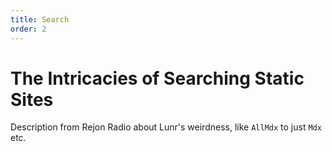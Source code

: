 ```yaml
---
title: Search
order: 2
---
```


# The Intricacies of Searching Static Sites

Description from Rejon Radio about Lunr's weirdness, like `AllMdx` to just `Mdx` etc.
